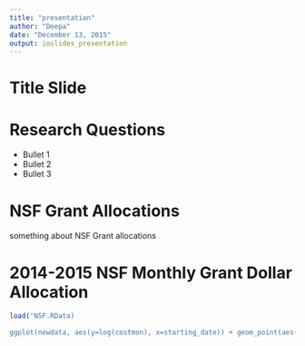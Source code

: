 ```yaml
---
title: "presentation"
author: "Deepa"
date: "December 13, 2015"
output: ioslides_presentation
---
```


# Title Slide


# Research Questions 

- Bullet 1
- Bullet 2
- Bullet 3

# NSF Grant Allocations

something about NSF Grant allocations


# 2014-2015 NSF Monthly Grant Dollar Allocation 

```r
load("NSF.RData)

ggplot(newdata, aes(y=log(costmon), x=starting_date)) + geom_point(aes(color = action_type))

```

